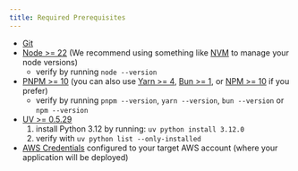 ```yaml
---
title: Required Prerequisites
---
```

- [Git](https://git-scm.com/book/en/v2/Getting-Started-Installing-Git)
- [Node >= 22](https://nodejs.org/en/download) (We recommend using something like [NVM](https://github.com/nvm-sh/nvm) to manage your node versions)
  - verify by running `node --version`
- [PNPM >= 10](https://pnpm.io/installation#using-npm) (you can also use [Yarn >= 4](https://yarnpkg.com/getting-started/install), [Bun >= 1](https://bun.sh/docs/installation), or [NPM >= 10](https://nodejs.org/en/learn/getting-started/an-introduction-to-the-npm-package-manager) if you prefer)
  - verify by running `pnpm --version`, `yarn --version`, `bun --version` or `npm --version`
- [UV >= 0.5.29](https://docs.astral.sh/uv/getting-started/installation/)
  1. install Python 3.12 by running: `uv python install 3.12.0`
  2. verify with `uv python list --only-installed`
- [AWS Credentials](https://docs.aws.amazon.com/sdkref/latest/guide/access.html) configured to your target AWS account (where your application will be deployed)